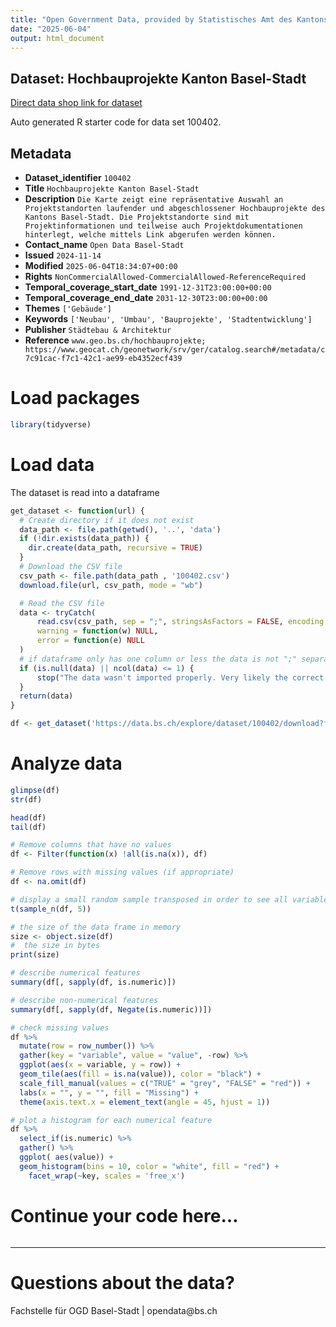 ```yaml
---
title: "Open Government Data, provided by Statistisches Amt des Kantons Basel-Stadt - Fachstelle OGD"
date: "2025-06-04"
output: html_document
---
```


## Dataset: Hochbauprojekte Kanton Basel-Stadt

[Direct data shop link for dataset](https://data.bs.ch/explore/dataset/100402)

Auto generated R starter code for data set 100402.

## Metadata

- **Dataset_identifier** `100402`
- **Title** `Hochbauprojekte Kanton Basel-Stadt`
- **Description** `Die Karte zeigt eine repräsentative Auswahl an Projektstandorten laufender und abgeschlossener Hochbauprojekte des Kantons Basel-Stadt. Die Projektstandorte sind mit Projektinformationen und teilweise auch Projektdokumentationen hinterlegt, welche mittels Link abgerufen werden können.`
- **Contact_name** `Open Data Basel-Stadt`
- **Issued** `2024-11-14`
- **Modified** `2025-06-04T18:34:07+00:00`
- **Rights** `NonCommercialAllowed-CommercialAllowed-ReferenceRequired`
- **Temporal_coverage_start_date** `1991-12-31T23:00:00+00:00`
- **Temporal_coverage_end_date** `2031-12-30T23:00:00+00:00`
- **Themes** `['Gebäude']`
- **Keywords** `['Neubau', 'Umbau', 'Bauprojekte', 'Stadtentwicklung']`
- **Publisher** `Städtebau & Architektur`
- **Reference** `www.geo.bs.ch/hochbauprojekte; https://www.geocat.ch/geonetwork/srv/ger/catalog.search#/metadata/c7c91cac-f7c1-42c1-ae99-eb4352ecf439`


# Load packages

```r

library(tidyverse)
```

# Load data

The dataset is read into a dataframe

```r
get_dataset <- function(url) {
  # Create directory if it does not exist
  data_path <- file.path(getwd(), '..', 'data')
  if (!dir.exists(data_path)) {
    dir.create(data_path, recursive = TRUE)
  }
  # Download the CSV file
  csv_path <- file.path(data_path , '100402.csv')
  download.file(url, csv_path, mode = "wb")

  # Read the CSV file
  data <- tryCatch(
      read.csv(csv_path, sep = ";", stringsAsFactors = FALSE, encoding = "UTF-8"),
      warning = function(w) NULL,
      error = function(e) NULL
  )
  # if dataframe only has one column or less the data is not ";" separated
  if (is.null(data) || ncol(data) <= 1) {
      stop("The data wasn't imported properly. Very likely the correct separator couldn't be found.\nPlease check the dataset manually and adjust the code.")
  }
  return(data)
}
```

```r

df <- get_dataset('https://data.bs.ch/explore/dataset/100402/download?format=csv&timezone=Europe%2FZurich')

```

# Analyze data

```r

glimpse(df)
str(df)

head(df)
tail(df)

```

```r
# Remove columns that have no values
df <- Filter(function(x) !all(is.na(x)), df)

# Remove rows with missing values (if appropriate)
df <- na.omit(df)
```

```r
# display a small random sample transposed in order to see all variables
t(sample_n(df, 5))
```

```r
# the size of the data frame in memory
size <- object.size(df)
#  the size in bytes
print(size)
```

```r
# describe numerical features
summary(df[, sapply(df, is.numeric)])
```

```r
# describe non-numerical features
summary(df[, sapply(df, Negate(is.numeric))])
```

```r
# check missing values
df %>%
  mutate(row = row_number()) %>%
  gather(key = "variable", value = "value", -row) %>%
  ggplot(aes(x = variable, y = row)) +
  geom_tile(aes(fill = is.na(value)), color = "black") +
  scale_fill_manual(values = c("TRUE" = "grey", "FALSE" = "red")) +
  labs(x = "", y = "", fill = "Missing") +
  theme(axis.text.x = element_text(angle = 45, hjust = 1))
```

```r
# plot a histogram for each numerical feature
df %>%
  select_if(is.numeric) %>%
  gather() %>%
  ggplot( aes(value)) +
  geom_histogram(bins = 10, color = "white", fill = "red") +
    facet_wrap(~key, scales = 'free_x')
```

# Continue your code here...

```r

```
------------------------------------------------------------------------

# Questions about the data?

Fachstelle für OGD Basel-Stadt | opendata@bs.ch
